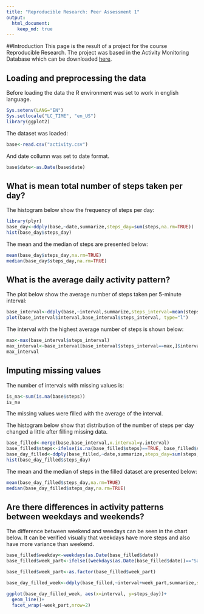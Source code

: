 ```yaml
---
title: "Reproducible Research: Peer Assessment 1"
output: 
  html_document:
    keep_md: true
---
```


##Introduction
This page is the result of a project for the course Reproducible Research. The project was based in the Activity Monitoring Database which can be downloaded [here](https://d396qusza40orc.cloudfront.net/repdata%2Fdata%2Factivity.zip "Title").

## Loading and preprocessing the data

Before loading the data the R environment was set to work in english language.
```r
Sys.setenv(LANG="EN")
Sys.setlocale("LC_TIME", "en_US")
library(ggplot2)
```

The dataset was loaded:
```r
base<-read.csv("activity.csv")
```

And date collumn was set to date format.
```r
base$date<-as.Date(base$date)
```


## What is mean total number of steps taken per day?

The histogram below show the frequency of steps per day:
```r
library(plyr)
base_day<-ddply(base,~date,summarize,steps_day=sum(steps,na.rm=TRUE))
hist(base_day$steps_day)
```


The mean and the median of steps are presented below:
```r
mean(base_day$steps_day,na.rm=TRUE)
median(base_day$steps_day,na.rm=TRUE)
```

## What is the average daily activity pattern?


The plot below show the average number of steps taken per 5-minute interval:
```r
base_interval<-ddply(base,~interval,summarize,steps_interval=mean(steps,na.rm=TRUE))
plot(base_interval$interval,base_interval$steps_interval, type="l")
```


The interval with the highest average number of steps is shown below:
```r
max<-max(base_interval$steps_interval)
max_interval<-base_interval[base_interval$steps_interval==max,]$interval
max_interval
```

## Imputing missing values

The number of intervals with missing values is:
```r
is_na<-sum(is.na(base$steps))
is_na
```

The missing values were filled with the average of the interval. 

The histogram below show that distribution of the number of steps per day changed a little after filling missing data.
```r
base_filled<-merge(base,base_interval,x.interval=y.interval)
base_filled$steps<-ifelse(is.na(base_filled$steps)==TRUE, base_filled$steps_interval,base_filled$steps)
base_day_filled<-ddply(base_filled,~date,summarize,steps_day=sum(steps,na.rm=TRUE))
hist(base_day_filled$steps_day)
```

The mean and the median of steps in the filled dataset are presented below:
```r
mean(base_day_filled$steps_day,na.rm=TRUE)
median(base_day_filled$steps_day,na.rm=TRUE)
```

## Are there differences in activity patterns between weekdays and weekends?

The difference between weekend and weedays can be seen in the chart below. It can be verified visually that weekdays have more steps and also have more variance than weekend.

```r
base_filled$weekday<-weekdays(as.Date(base_filled$date))
base_filled$week_part<-ifelse((weekdays(as.Date(base_filled$date))=="Saturday" | weekdays(as.Date(base_filled$date))=="Sunday"),"weekend","weekday")

base_filled$week_part<-as.factor(base_filled$week_part)

base_day_filled_week<-ddply(base_filled,~interval+week_part,summarize,steps_day=sum(steps,na.rm=TRUE))

ggplot(base_day_filled_week, aes(x=interval, y=steps_day))+
  geom_line()+
  facet_wrap(~week_part,nrow=2)
```

